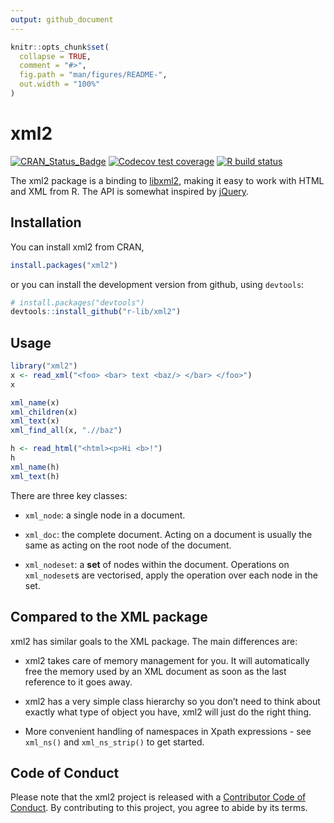 ```yaml
---
output: github_document
---
```


<!-- README.md is generated from README.Rmd. Please edit that file -->

```r
knitr::opts_chunk$set(
  collapse = TRUE,
  comment = "#>",
  fig.path = "man/figures/README-",
  out.width = "100%"
)
```

# xml2

<!-- badges: start -->
[![CRAN_Status_Badge](https://www.r-pkg.org/badges/version/xml2)](https://cran.r-project.org/package=xml2)
[![Codecov test coverage](https://codecov.io/gh/r-lib/xml2/branch/master/graph/badge.svg)](https://app.codecov.io/gh/r-lib/xml2?branch=main)
[![R build status](https://github.com/r-lib/xml2/workflows/R-CMD-check/badge.svg)](https://github.com/r-lib/xml2/actions)
<!-- badges: end -->

The xml2 package is a binding to [libxml2](http://xmlsoft.org), making it easy to work with HTML and XML from R. The API is somewhat inspired by [jQuery](https://jquery.com).

## Installation

You can install xml2 from CRAN, 

```r
install.packages("xml2")
```

or you can install the development version from github, using `devtools`:

```r
# install.packages("devtools")
devtools::install_github("r-lib/xml2")
```

## Usage

```r
library("xml2")
x <- read_xml("<foo> <bar> text <baz/> </bar> </foo>")
x

xml_name(x)
xml_children(x)
xml_text(x)
xml_find_all(x, ".//baz")

h <- read_html("<html><p>Hi <b>!")
h
xml_name(h)
xml_text(h)
```

There are three key classes:

* `xml_node`: a single node in a document.

* `xml_doc`: the complete document. Acting on a document is usually the same 
  as acting on the root node of the document.

* `xml_nodeset`: a __set__ of nodes within the document. Operations on 
  `xml_nodeset`s are vectorised, apply the operation over each node in the set.

## Compared to the XML package

xml2 has similar goals to the XML package. The main differences are:

* xml2 takes care of memory management for you. It will automatically
  free the memory used by an XML document as soon as the last reference
  to it goes away.

* xml2 has a very simple class hierarchy so you don't need to think about exactly 
  what type of object you have, xml2 will just do the right thing.

* More convenient handling of namespaces in Xpath expressions - see `xml_ns()` 
  and `xml_ns_strip()` to get started.

## Code of Conduct

Please note that the xml2 project is released with a [Contributor Code of Conduct](https://xml2.r-lib.org/CODE_OF_CONDUCT.html). By contributing to this project, you agree to abide by its terms.
